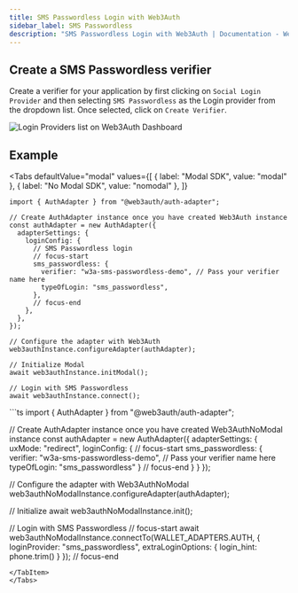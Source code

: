 ```yaml
---
title: SMS Passwordless Login with Web3Auth
sidebar_label: SMS Passwordless
description: "SMS Passwordless Login with Web3Auth | Documentation - Web3Auth"
---
```



## Create a SMS Passwordless verifier

Create a verifier for your application by first clicking on `Social Login Provider` and then
selecting `SMS Passwordless` as the Login provider from the dropdown list. Once selected, click on
`Create Verifier`.

![Login Providers list on Web3Auth Dashboard](/images/dashboard/create-verifier-sms-passwordless.png)

## Example

<Tabs
defaultValue="modal"
values={[
  { label: "Modal SDK", value: "modal" },
  { label: "No Modal SDK", value: "nomodal" },
]}
>
<TabItem value="modal">

```tsx
import { AuthAdapter } from "@web3auth/auth-adapter";

// Create AuthAdapter instance once you have created Web3Auth instance
const authAdapter = new AuthAdapter({
  adapterSettings: {
    loginConfig: {
      // SMS Passwordless login
      // focus-start
      sms_passwordless: {
        verifier: "w3a-sms-passwordless-demo", // Pass your verifier name here
        typeOfLogin: "sms_passwordless",
      },
      // focus-end
    },
  },
});

// Configure the adapter with Web3Auth
web3authInstance.configureAdapter(authAdapter);

// Initialize Modal
await web3authInstance.initModal();

// Login with SMS Passwordless
await web3authInstance.connect();
```

</TabItem>

<TabItem value="nomodal">
```ts
import { AuthAdapter } from "@web3auth/auth-adapter";

// Create AuthAdapter instance once you have created Web3AuthNoModal instance const authAdapter =
new AuthAdapter({ adapterSettings: { uxMode: "redirect", loginConfig: { // focus-start
sms_passwordless: { verifier: "w3a-sms-passwordless-demo", // Pass your verifier name here
typeOfLogin: "sms_passwordless" } // focus-end } } });

// Configure the adapter with Web3AuthNoModal web3authNoModalInstance.configureAdapter(authAdapter);

// Initialize await web3authNoModalInstance.init();

// Login with SMS Passwordless // focus-start await
web3authNoModalInstance.connectTo(WALLET_ADAPTERS.AUTH, { loginProvider: "sms_passwordless",
extraLoginOptions: { login_hint: phone.trim() } }); // focus-end

```
</TabItem>
</Tabs>
```
